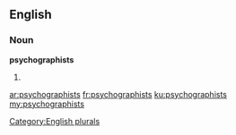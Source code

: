 ==English==

===Noun===
'''psychographists'''

# {{plural of|[[psychographist]]}}

[[Category:English plurals]]

[[ar:psychographists]]
[[fr:psychographists]]
[[ku:psychographists]]
[[my:psychographists]]